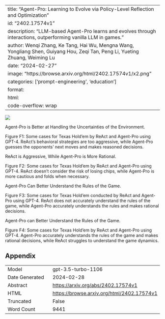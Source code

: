 
---
title: "Agent-Pro: Learning to Evolve via Policy-Level Reflection and Optimization"
id: "2402.17574v1"
description: "LLM-based Agent-Pro learns and evolves through interactions, outperforming vanilla LLM in games."
author: Wenqi Zhang, Ke Tang, Hai Wu, Mengna Wang, Yongliang Shen, Guiyang Hou, Zeqi Tan, Peng Li, Yueting Zhuang, Weiming Lu
date: "2024-02-27"
image: "https://browse.arxiv.org/html/2402.17574v1/x2.png"
categories: ['prompt-engineering', 'education']
format:
  html:
    code-overflow: wrap
---

![](https://browse.arxiv.org/html/2402.17574v1/x2.png)

Agent-Pro is Better at Handling the Uncertainties of the Environment.

Figure F1: Some cases for Texas Hold'em by ReAct and Agent-Pro using GPT-4. ReAct's behavioral strategies are too aggressive, while Agent-Pro guesses the opponents' next moves and makes reasoned decisions.

ReAct is Aggressive, While Agent-Pro is More Rational.

Figure F2: Some cases for Texas Hold'em by ReAct and Agent-Pro using GPT-4. ReAct doesn't consider the risk of losing chips, while Agent-Pro is more cautious and folds when necessary.

Agent-Pro Can Better Understand the Rules of the Game.

Figure F3: Some cases for Texas Hold'em conducted by ReAct and Agent-Pro using GPT-4. ReAct does not accurately understand the rules of the game, while Agent-Pro accurately understands the rules and makes rational decisions.

Agent-Pro can Better Understand the Rules of the Game.

Figure F4: Some cases for Texas Hold'em by ReAct and Agent-Pro using GPT-4. Agent-Pro accurately understands the rules of the game and makes rational decisions, while ReAct struggles to understand the game dynamics.

## Appendix

|          |          |
|----------|----------|
| Model     | gpt-3.5-turbo-1106       |
| Date Generated     | 2024-02-28       |
| Abstract | [https://arxiv.org/abs/2402.17574v1](https://arxiv.org/abs/2402.17574v1)        |
| HTML     | [https://browse.arxiv.org/html/2402.17574v1](https://browse.arxiv.org/html/2402.17574v1)       |
| Truncated       | False       |
| Word Count       | 9441       |